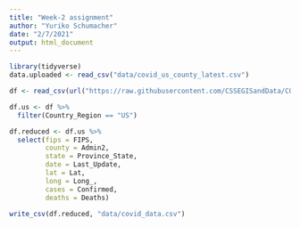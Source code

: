 ```yaml
---
title: "Week-2 assignment"
author: "Yuriko Schumacher"
date: "2/7/2021"
output: html_document
---
```

```r
library(tidyverse)
data.uploaded <- read_csv("data/covid_us_county_latest.csv")

df <- read_csv(url("https://raw.githubusercontent.com/CSSEGISandData/COVID-19/master/csse_covid_19_data/csse_covid_19_daily_reports/02-07-2021.csv"))

df.us <- df %>% 
  filter(Country_Region == "US")

df.reduced <- df.us %>% 
  select(fips = FIPS,
         county = Admin2,
         state = Province_State,
         date = Last_Update,
         lat = Lat,
         long = Long_,
         cases = Confirmed,
         deaths = Deaths) 

write_csv(df.reduced, "data/covid_data.csv")

```

